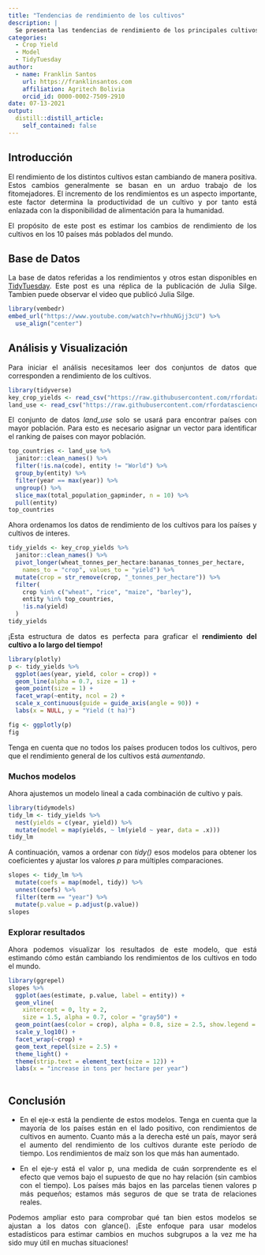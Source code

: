 ```yaml
---
title: "Tendencias de rendimiento de los cultivos"
description: |
  Se presenta las tendencias de rendimiento de los principales cultivos en los diez paises más poblados del mundo.
categories:
  - Crop Yield
  - Model
  - TidyTuesday
author:
  - name: Franklin Santos
    url: https://franklinsantos.com
    affiliation: Agritech Bolivia
    orcid_id: 0000-0002-7509-2910
date: 07-13-2021
output:
  distill::distill_article:
    self_contained: false
---
```


<style>
body {
text-align: justify}
</style>

## Introducción
El rendimiento de los distintos cultivos estan cambiando de manera positiva. Estos cambios generalmente se basan en un arduo trabajo de los fitomejadores. El incremento de los rendimientos es un aspecto importante, este factor determina la productividad de un cultivo y por tanto está enlazada con la disponibilidad de alimentación para la humanidad.

El propósito de este post es estimar los cambios de rendimiento de los cultivos en los 10 países más poblados del mundo.


## Base de Datos

La base de datos referidas a los rendimientos y otros estan disponibles en [TidyTuesday](https://github.com/rfordatascience/tidytuesday/blob/master/data/2020/2020-09-01/readme.md). Este post es una réplica de la publicación de Julia Silge. Tambien puede observar el video que publicó Julia Silge.


```r
library(vembedr)
embed_url("https://www.youtube.com/watch?v=rhhuNGjj3cU") %>%
  use_align("center")
```


## Análisis y Visualización

Para iniciar el análisis necesitamos leer dos conjuntos de datos que corresponden a rendimiento de los cultivos.

```r
library(tidyverse)
key_crop_yields <- read_csv("https://raw.githubusercontent.com/rfordatascience/tidytuesday/master/data/2020/2020-09-01/key_crop_yields.csv")
land_use <- read_csv("https://raw.githubusercontent.com/rfordatascience/tidytuesday/master/data/2020/2020-09-01/land_use_vs_yield_change_in_cereal_production.csv")
```

El conjunto de datos *land_use* solo se usará para encontrar países con mayor población. 
Para esto es necesario asignar un vector para identificar el ranking de paises con mayor población.

```r
top_countries <- land_use %>%
  janitor::clean_names() %>%
  filter(!is.na(code), entity != "World") %>%
  group_by(entity) %>%
  filter(year == max(year)) %>%
  ungroup() %>%
  slice_max(total_population_gapminder, n = 10) %>%
  pull(entity)
top_countries
```

Ahora ordenamos los datos de rendimiento de los cultivos para los países y cultivos de interes.

```r
tidy_yields <- key_crop_yields %>%
  janitor::clean_names() %>%
  pivot_longer(wheat_tonnes_per_hectare:bananas_tonnes_per_hectare,
    names_to = "crop", values_to = "yield") %>%
  mutate(crop = str_remove(crop, "_tonnes_per_hectare")) %>%
  filter(
    crop %in% c("wheat", "rice", "maize", "barley"),
    entity %in% top_countries,
    !is.na(yield)
  )
tidy_yields
```

¡Esta estructura de datos es perfecta para graficar el **rendimiento del cultivo a lo largo del tiempo!**

```r
library(plotly)
p <- tidy_yields %>%
  ggplot(aes(year, yield, color = crop)) +
  geom_line(alpha = 0.7, size = 1) +
  geom_point(size = 1) +
  facet_wrap(~entity, ncol = 2) +
  scale_x_continuous(guide = guide_axis(angle = 90)) +
  labs(x = NULL, y = "Yield (t ha)")

fig <- ggplotly(p)
fig
```

Tenga en cuenta que no todos los países producen todos los cultivos, pero que el rendimiento general de los cultivos está *aumentando*.

### Muchos modelos

Ahora ajustemos un modelo lineal a cada combinación de cultivo y país.

```r
library(tidymodels)
tidy_lm <- tidy_yields %>%
  nest(yields = c(year, yield)) %>%
  mutate(model = map(yields, ~ lm(yield ~ year, data = .x)))
tidy_lm
```

A continuación, vamos a ordenar con *tidy()* esos modelos para obtener los coeficientes y ajustar los valores *p* para múltiples comparaciones.

```r
slopes <- tidy_lm %>%
  mutate(coefs = map(model, tidy)) %>%
  unnest(coefs) %>%
  filter(term == "year") %>%
  mutate(p.value = p.adjust(p.value))
slopes
```

### Explorar resultados

Ahora podemos visualizar los resultados de este modelo, que está estimando cómo están cambiando los rendimientos de los cultivos en todo el mundo.

```r
library(ggrepel)
slopes %>%
  ggplot(aes(estimate, p.value, label = entity)) +
  geom_vline(
    xintercept = 0, lty = 2,
    size = 1.5, alpha = 0.7, color = "gray50") +
  geom_point(aes(color = crop), alpha = 0.8, size = 2.5, show.legend = FALSE) +
  scale_y_log10() +
  facet_wrap(~crop) +
  geom_text_repel(size = 2.5) +
  theme_light() +
  theme(strip.text = element_text(size = 12)) +
  labs(x = "increase in tons per hectare per year")
  
```

## Conclusión
* En el eje-x está la pendiente de estos modelos. Tenga en cuenta que la mayoría de los países están en el lado positivo, con rendimientos de cultivos en aumento. Cuanto más a la derecha esté un país, mayor será el aumento del rendimiento de los cultivos durante este período de tiempo. Los rendimientos de maíz son los que más han aumentado.

* En el eje-y está el valor p, una medida de cuán sorprendente es el efecto que vemos bajo el supuesto de que no hay relación (sin cambios con el tiempo). Los países más bajos en las parcelas tienen valores p más pequeños; estamos más seguros de que se trata de relaciones reales.

Podemos ampliar esto para comprobar qué tan bien estos modelos se ajustan a los datos con glance(). ¡Este enfoque para usar modelos estadísticos para estimar cambios en muchos subgrupos a la vez me ha sido muy útil en muchas situaciones!




